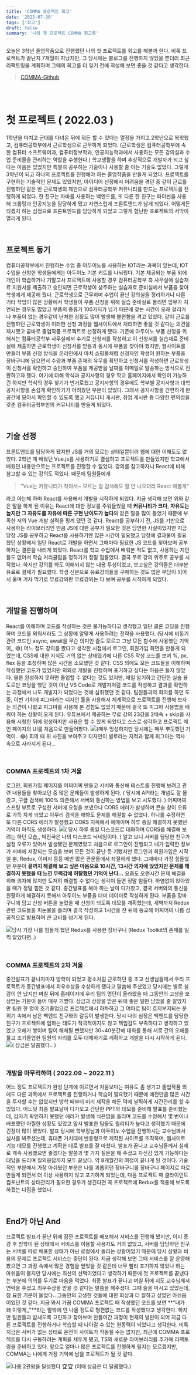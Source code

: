 ```yaml
---
title: 'COMMA 프로젝트 회고'
date: '2023-07-30'
tags: ['회고']
draft: false
summary: '나의 첫 프로젝트 COMMA 회고록'
---
```


오늘은 3학년 졸업작품으로 진행했던 나의 첫 프로젝트를 회고를 해볼까 한다. 비록 프로젝트가 끝난지 7개월이 지났지만, 그 당시에는 블로그를 진행하지 않았을 뿐더러 최근 리팩토링을 계획하며 그때의 회고를 더 잊기 전에 작성해 보면 좋을 것 같다고 생각한다.

> [COMMA-Github](https://github.com/mintmin0320/COMMA)

<br/><br/>

# 첫 프로젝트 ( 2022.03 )
1학년을 마치고 군대를 다녀온 뒤에 뭐든 할 수 있다는 열정을 가지고 2학년으로 복학했고, 컴퓨터공학부에서 근로학생으로 근무하게 되었다. (근로학생은 컴퓨터공학부에 속한 컴퓨터 소프트웨어과, 컴퓨터정보학과, 인공지능학과에서 사용하는 모든 강의실과 수업 준비물을 관리하는 역할을 수행한다.) 학교생활을 하며 추상적으로 개발자가 되고 싶다는 마음은 있었지만 특별히 공부하는 기술이나 사용할 줄 아는 기술도 없었다. 그렇게 3학년이 되고 하나의 프로젝트를 진행해야 하는 졸업작품을 만들게 되었다. 프로젝트를 구현하는 기술적인 문제도 있었지만, 아이디어 선정에서 어려움을 겪던 중 같이 근로를 진행하던 같은 반 근로학생의 제안으로 컴퓨터공학부 커뮤니티를 만드는 프로젝트를 진행하게 되었다.
한 친구는 자바를 사용하는 백엔드를, 또 다른 한 친구는 파이썬을 사용해 크롤링과 인공지능을 담당하게 됐고 자연스럽게 프론트엔드가 남게 되었다. 어떻게든 되겠지 하는 심정으로 프론트엔드를 담당하게 되었고 그렇게 험난한 프로젝트의 서막이 열리게 된다.

<br/>

## 프로젝트 동기
컴퓨터공학부에서 진행하는 수업 중 아두이노를 사용하는 IOT라는 과목이 있는데, IOT 수업을 신청한 학생들에게는 아두이노 기본 키트를 나눠줬다. 기본 제공되는 부품 외에 개인이 학습하거나 기말고사 프로젝트에 사용할 경우 컴퓨터공학부 측 사무실에 실습재료 지원서를 제출하고 승인되면 근로학생이 상주하는 실습재료 준비실에서  부품을 찾아 학생에게 제공해 줬다. 근로학생으로 근무하며 수업이 끝난 강의실을 정리하거나 다른 기타 작업이 많은 상황에서 학생들이 부품 신청을 위해 실습 준비실로 몰리면 업무가 지연되는 경우도 많았고 부품의 종류가 100가지가 넘기 때문에 찾는 시간이 오래 걸리거나 부품이 없는 경우같이 난처한 상황도 많이 발생해 불편함을 겪고 있었다. 같이 근로를 진행하던 근로학생이 이러한 신청 과정을 웹사이트에서 처리하면 좋을 것 같다는 의견을 제시했고 곧바로 졸업작품 프로젝트로 선정하게 됐다. 기존에 아두이노 부품 신청을 위해서는 컴퓨터공학부 사무실에서 수기로 신청서를 작성하고 이 신청서를 실습재료 준비실에 제출하면 근로학생이 신청서를 받음과 동시에 부품을 찾아야 했지만, 웹사이트를 만들어 부품 신청 방식을 온라인에서 마치 쇼핑몰처럼 신청자인 학생이 원하는 부품을 장바구니에 담으면서 수량과 부품 존재의 유무를 확인하고 신청서를 작성하면 근로학생이 신청서를 확인하고 승인하여 부품을 제공받을 날짜를 이메일로 발송하는 방식으로 전환하고자 했다. 여기에 더해 학식과 공지사항의 경우 학교 홈페이지에서 확인이 가능하긴 하지만 학식의 경우 찾기가 번거로웠고 공지사항의 경우에도 학부별 공지사항과 대학 공지사항을 손쉽게 확인하기가 어려웠던 부분이 있었다. 그래서 공지사항을 간편하게 한 공간에 모아서 확인할 수 있도록 했고 커뮤니티 게시판, 취업 게시판 등 다양한 편의성을 갖춘 컴퓨터공학부만의 커뮤니티를 만들게 되었다.

<br/>

## 기술 선정
프론트엔드를 담당하게 됐지만 JS를 거의 모르는 상태일뿐더러 웹에 대한 이해도도 없었다. 2학년 때 배웠던 Vue.js를 사용하기로 결심하고 프로젝트를 만들었지만 학교에서 배웠던 내용만으로는 프로젝트를 진행할 수 없었다. 강의를 참고하자니 React에 비해 참고할 수 있는 강의도 적었다. 때문에 팀원들에게
>"Vue는 커뮤니티가 작아서~ 모르는 걸 검색해도 잘 안 나오더라 React 해볼게"

라고 아는체 하며 React를 사용해서 개발을 시작하게 되었다. 지금 생각해 보면 위와 같은 말을 하게 된 이유는 React에 대한 정보를 주워들었을 때 **커뮤니티가 크다**, **자유도는 높지만 그 자유도를 자유에 따른 구현 난이도가 높다**와 같은 말을 많이 들었기 때문에 부족한 저의 Vue 개발 실력을 핑계 댔던 것 같다.
React를 공부하기 전, JS를 기반으로 사용하는 라이브러리인 만큼 JS에 대한 공부가 필요한 것은 당연한 사실이었지만 지금 당장 JS를 공부하고 React를 사용하기엔 많은 시간이 필요했고 당장에 결과물이 필요했던 상황에서 일단 React로 개발을 하면서 그때마다 필요한 JS 코드를 찾아보며 공부하자는 결론을 내리게 되었다. React를 학교 수업에서 배워본 적도 없고, 사용하는 지인들도 없어서 학습 커리큘럼을 정하기가 정말 힘들었다. 결국 무료 강의 위주로 공부를 시작했다. 하지만 강의를 봐도 이해되지 않는 내용 투성이었고, 보고싶은 강의들은 대부분 유료로 결제가 필요했다. 학생 신분으로 유료강의들을 구매하는 것도 많은 부담이 되어서 울며 겨자 먹기로 무료강의란 무료강의는 다 보며 공부를 시작하게 되었다.

<br/>

## 개발을 진행하며
React를 이해하며 코드를 작성하는 것은 불가능하다고 생각했고 일단 클론 코딩을 진행하며 코드를 외워서라도 그 상황에 알맞게 사용하려는 전략을 사용했다. (당시에 비동기 관련 코드인 async, await을 무슨 의미인 줄도 모르고 그냥 모든 함수에 사용했던 기억이,, 😅)
어느 정도 강의를 봤다고 생각한 시점에서 로그인, 회원가입 화면을 만들게 되었는데, CSS에 대한 지식도 거의 없는 상태였기에 다른 CSS 작성 코드를 보며 %, px, flex 등을 조정하며 많은 시간을 소모했던 것 같다. CSS 외에도 모든 코드들을 이해하며 작성했던 코드가 없었지만 의외로 개발을 진행하며 포기하고 싶다는 마음은 들지 않았다. 물론 완성하지 못하면 졸업할 수 없다는 것도 있지만, 매일 암기하고 간단한 실습 용도로만 코딩을 했던 것이 아닌 VS Code로 개발자처럼 코드를 작성하고 결과를 확인하는 과정에서 나도 개발자가 되었다는 것에 심취했던 것 같다.
팀원들과의 회의를 하던 도중, 이번 기회에 피그마라는 디자인 툴을 사용해서 체계적으로 프로젝트를 진행해 보자는 의견이 나왔고 피그마를 사용해 본 경험도 없었기 때문에 결국 또 피그마 사용법을 배워야 하는 상황이 오게 된다. 유튜브에서 제공하는 무료 강의 23강을 2배속 + skip을 사용해 시청한 뒤에 엉성하지만 사용은 할 수 있게 되었다고 스스로 생각하고 프로젝트 메인 페이지의 UI를 처음으로 만들어봤다.
![](https://velog.velcdn.com/images/mintmin0320/post/c5de32ee-63f4-4cca-8301-07d0068ff720/image.png)(매우 엉성하지만 당시에는 매우 뿌듯했던 기억이.. 😂)
회의 때 위 사진을 보여주고 디자인이 별로라는 지적과 함께 피그마는 역사 속으로 사라지게 된다...

<br/>

### COMMA 프로젝트의 1차 겨울
로그인, 회원가입 페이지를 어찌어찌 만들고 서버와 통신해 테스트를 진행해 보려고 관련 내용들을 찾아보던 중 많은 문제들이 발생하게 된다. ( 당시에 API라는 개념도 잘 몰랐고, 구글 검색에 100% 의존해서 서버와 통신하는 방법을 보고 시도했다. ) 어찌어찌 스프링 부트로 구성한 서버에 요청을 보냈으나 CORS 에러가 발생하며 콘솔 창이 오류로 가득 차게 되었고 아무리 검색을 해봐도 문제를 해결할 수 없었다. 하나를 수정하면 또 다른 CORS 에러가 발생했고 CORS 지옥에서 헤매이며 하루 종일 해결하지 못했던 기억이 아직도 생생하다.
![](https://velog.velcdn.com/images/mintmin0320/post/9f9af075-a0ac-4598-bca6-53330e3cbeb4/image.png)( 당시 하루 종일 디스코드로 대화하며 CORS를 해결해 보려는 하던 모습,, 박진국은 나의 디스코드 닉네임이다. )
알고 보니 서버를 담당한 친구가 설정 오류가 있어서 발생됐던 문제였었고 처음으로 로그인이 진행되고 내가 입력한 정보가 서버에 저장되는 모습을 보며 모든 것이 끝난 듯 기뻤지만 로그인과 회원가입은 시작일 뿐, Redux, 이미지 등등 매번 많은 관문들에서 좌절하게 했다. 그때마다 가장 힘들었던 부분이 **끝까지 해결해 보고 싶은 마음으로 10시간, 13시간 의자에 앉았지만 문제를 해결하지 못했을 때 느낀 무력감에 허탈했던 기억이 난다...** 요즘도 오랜시간 문제 해결을 위해 의자에 앉지만 도저히 해결할 수 없다는 생각이 들면 정말 힘들다. 하염없이 앉아있을 때가 정말 힘든 것 같다.
중간발표를 해야 하는 날이 다가왔고, 결국 서버와의 통신을 원활하게 해결하지 못해서 아두이노 부품을 더미 데이터로 작성하게 된다. 부품을 장바구니에 담고 신청 버튼을 눌렀을 때 신청이 되도록 데모를 계획했는데, 새벽까지 Redux 관련 코드들을 피눈물을 흘리며 결국 작성하고 1시간을 잔 뒤에 등교해 어찌어찌 나름 성공적으로 발표하며 큰 고비를 넘기게 된다.

![](https://velog.velcdn.com/images/mintmin0320/post/0765056c-69a1-4f4b-ac72-84af5860bc7a/image.png)당시 가장 나를 힘들게 했던 Redux를 사용한 장바구니 (Redux Toolkit의 존재를 일찍 알았다면..)

<br/>

### COMMA 프로젝트의 2차 겨울
중간발표가 끝나자마자 방학이 되었고 평소처럼 근로하던 중 조교 선생님들께서 우리 프로젝트가 중간발표에서 최우수상을 수상하게 됐다고 말씀해 주셨었고 당시에는 별로 실감이 안 났지만 며칠 뒤에 홈페이지에 우리 팀의 명단이 올라왔을 때 그동안의 고생을 보상받는 기분이 들어 매우 기뻤다. 상금과 상장을 받은 뒤에 좋은 일만 남았을 줄 알았지만 팀원 한 명이 조기졸업으로 프로젝트에서 하차하고 그 여파로 팀이 흐지부지되는 분위기 속에서 남은 백엔드 친구와의 갈등이 발생한다. 당시 나의 심정은 백엔드를 담당한 친구가 프로젝트에 임하는 태도가 적극적이지도 않고 책임감도 부족하다고 생각하고 있었고 오해가 쌓이며 팀이 해체될 뻔했지만 30~40분간에 대화를 통해 서로 간의 오해를 풀고 조기졸업한 팀원의 자리를 모두 대체하기로 계획하고 개발을 다시 시작하게 된다.
![](https://velog.velcdn.com/images/mintmin0320/post/8b6e7316-8579-4e47-b3dd-62a58920a9d4/image.png)( 상금은 달콤했다.. )

<br/>

### 개발을 마무리하며 ( 2022.09 ~ 2022.11 )
어느 정도 프로젝트가 완성 단계에 이르면서 처음보다는 여유도 좀 생기고 졸업작품 외에도 다른 과목에서 프로젝트를 진행하거나 학습이 필요했기 때문에 예전만큼 많은 시간을 투자할 수는 없었지만 방학 때부터 미리 제작을 해둔 덕에 널찍하게 시간관리를 할 수 있었다. 어느덧 최종 발표날이 다가오고 간단한 PPT와 데모를 준비해 발표를 준비했는데, 갑자기 확인하지 못했던 에러가 발생해 식은땀을 흘리며 코드를 수정해서 몇 번이나 배포했던 아찔한 상황도 있었고 앞서 발표한 팀들도 퀄리티가 높다고 생각했기 때문에 긴장이 많이 됐었다. 발표 당시에 학부장님과 아두이노 수업을 진행하시는 교수님께서 심사를 봐주셨는데, 휴대폰 거치대에 반응형으로 제작된 사이트를 조작하며, 웹사이트 기능 데모를 진행했고 계획한 대로 발표를 잘 마쳤다. 발표가 끝나고 교수님들께서 실제로 계속 사용했으면 좋겠다는 말씀과 몇 가지 질문을 해 주셨고 자신감 있게 가능하다는 대답을 드리며 질의응답까지 모두 끝났다. 약 8개월간의 여정이 끝나게 된 것이다. 기술적인 부분에서 가장 아쉬웠던 부분은 나를 괴롭히던 장바구니를 장바구니 페이지로 따로 만들게 되면서 더 이상 사용하지 않고 포기하게 되었는데, 다음 프로젝트 때 클라이언트 컴포넌트의 상태관리가 필요한 경우가 생긴다면 꼭 프로젝트에 Redux를 적용해 보도록 하겠는 다짐을 했었다.

<br/>

## End가 아닌 And
프로젝트 발표가 끝난 뒤에 잠깐 프로젝트를 배포해서 서비스를 진행해 봤지만, 이미 종강 후 방학이 된 상태에서 서비스를 이용할 사용자도 거의 없었고, 서버를 담당하던 친구는 서버를 따로 배포한 상태가 아닌 로컬에서 돌리는 상황이었기 때문에 당시 상황과 비용의 문제로 프로젝트 서비스는 중단이 된다. 지금 생각해 보면 그때 서비스를 잘 운영해 봤으면 그 과정 속에서 많은 경험을 얻었을 것 같은데 너무 빨리 포기하지 않았나 하는 아쉬움이 들지만 당시에는 최선의 선택이었다고 생각하기 때문에 첫 프로젝트를 끝냈다는 부분에 의의를 두기로 마음을 먹었다. 최종 발표가 끝나고 며칠 뒤에 지도 교수님께서 연락을 주셨고 최우수상을 받을 것 같다는 말씀을 해주셨다. 그때 술을 마시고 있었는데, 참 묘한 기분이 들었다.. 그동안의 고생한 것들에 대한 회상과 더 잘하고 싶었던 아쉬움이었던 것 같다.
지금 와서 가끔 COMMA 프로젝트 때 작성했던 코드를 보면 **"내가 왜 이렇게,,"**라는 말밖에 안 나올 정도로 형편없는 코드를 작성했다고 생각한다. 하지만 팀원들과 밤새도록 고민하고 찾아보며 만들어간 과정이 현재의 발판이 되어 지금 다른 프로젝트를 진행하거나 학습할 때 나아갈 수 있는 원동력이 되었다고 생각한다. 비록 지금은 서버가 없는 상태로 온전히 사이트가 작동될 수는 없지만, 최근에 COMMA 프로젝트를 다시 구동하려는 계획을 세우게 됐고, TS와 새로운 라이브러리를 추가해 리팩토링을 준비하고 있다. 앞으로 얼마나 많은 프로젝트를 진행하게 될지는 모르겠지만, COMMA는 나에게 가장 기억에 남을 프로젝트가 될 것 같다.

![](https://velog.velcdn.com/images/mintmin0320/post/95930882-7292-4b4d-813f-90f4ee79c50a/image.png)나름 2관왕을 달성했다 🏆🏆 (이때 상금은 더 달콤했다.)


